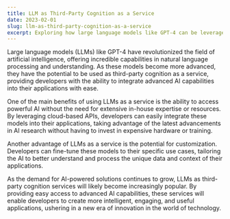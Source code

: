```yaml
---
title: LLM as Third-Party Cognition as a Service
date: 2023-02-01
slug: llm-as-third-party-cognition-as-a-service
excerpt: Exploring how large language models like GPT-4 can be leveraged as cognition services.
---
```


Large language models (LLMs) like GPT-4 have revolutionized the field of artificial intelligence, offering incredible capabilities in natural language processing and understanding. As these models become more advanced, they have the potential to be used as third-party cognition as a service, providing developers with the ability to integrate advanced AI capabilities into their applications with ease.

One of the main benefits of using LLMs as a service is the ability to access powerful AI without the need for extensive in-house expertise or resources. By leveraging cloud-based APIs, developers can easily integrate these models into their applications, taking advantage of the latest advancements in AI research without having to invest in expensive hardware or training.

Another advantage of LLMs as a service is the potential for customization. Developers can fine-tune these models to their specific use cases, tailoring the AI to better understand and process the unique data and context of their applications.

As the demand for AI-powered solutions continues to grow, LLMs as third-party cognition services will likely become increasingly popular. By providing easy access to advanced AI capabilities, these services will enable developers to create more intelligent, engaging, and useful applications, ushering in a new era of innovation in the world of technology.
